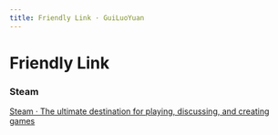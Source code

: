 ```yaml
---
title: Friendly Link · GuiLuoYuan
---
```


# Friendly Link

### Steam

[Steam · The ultimate destination for playing, discussing, and creating games](https://store.steampowered.com/)